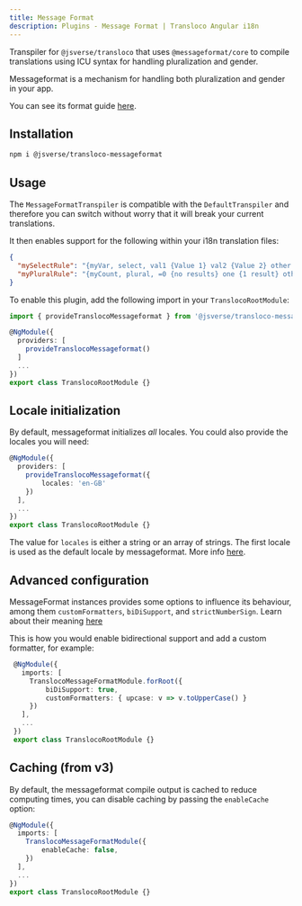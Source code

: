 ```yaml
---
title: Message Format
description: Plugins - Message Format | Transloco Angular i18n
---
```


Transpiler for `@jsverse/transloco` that uses `@messageformat/core` to compile translations using ICU syntax for handling pluralization and gender.

Messageformat is a mechanism for handling both pluralization and gender in your app.

You can see its format guide [here](https://messageformat.github.io/messageformat/guide/).

## Installation

```bash
npm i @jsverse/transloco-messageformat
```

## Usage

The `MessageFormatTranspiler` is compatible with the `DefaultTranspiler` and therefore you can switch without worry that it will break your current translations.

It then enables support for the following within your i18n translation files:

```json title="en.json"
{
  "mySelectRule": "{myVar, select, val1 {Value 1} val2 {Value 2} other {Other Value}}",
  "myPluralRule": "{myCount, plural, =0 {no results} one {1 result} other {# results}}"
}
```

To enable this plugin, add the following import in your `TranslocoRootModule`:

```ts title="transloco-root.module.ts"
import { provideTranslocoMessageformat } from '@jsverse/transloco-messageformat';

@NgModule({
  providers: [
    provideTranslocoMessageformat()
  ]
  ...
})
export class TranslocoRootModule {}
```

## Locale initialization

By default, messageformat initializes _all_ locales. You could also provide the locales you will need:

```ts title="transloco-root.module.ts"
@NgModule({
  providers: [
    provideTranslocoMessageformat({
        locales: 'en-GB'
    })
  ],
  ...
})
export class TranslocoRootModule {}
```

The value for `locales` is either a string or an array of strings. The first locale is used as the default locale by messageformat. More info [here](https://messageformat.github.io/messageformat/api/core.messageformat._constructor_/).

## Advanced configuration

MessageFormat instances provides some options to influence its behaviour, among them `customFormatters`, `biDiSupport`, and `strictNumberSign`. Learn about their meaning [here](https://messageformat.github.io/messageformat/api/core.messageformatoptions/)

This is how you would enable bidirectional support and add a custom formatter, for example:

```ts title="transloco-root.module.ts"
 @NgModule({
   imports: [
     TranslocoMessageFormatModule.forRoot({
         biDiSupport: true,
         customFormatters: { upcase: v => v.toUpperCase() }
     })
   ],
   ...
 })
 export class TranslocoRootModule {}
```

## Caching (from v3)

By default, the messageformat compile output is cached to reduce computing times, you can disable caching by passing the `enableCache` option:

```ts title="transloco-root.module.ts"
@NgModule({
  imports: [
    TranslocoMessageFormatModule({
        enableCache: false,
    })
  ],
  ...
})
export class TranslocoRootModule {}
```
